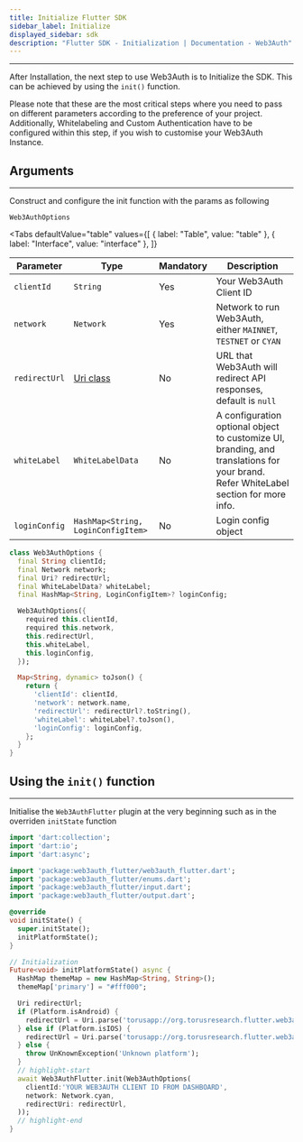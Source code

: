 ```yaml
---
title: Initialize Flutter SDK
sidebar_label: Initialize
displayed_sidebar: sdk
description: "Flutter SDK - Initialization | Documentation - Web3Auth"
---
```



---

After Installation, the next step to use Web3Auth is to Initialize the SDK. This can be achieved by using the `init()` function.

Please note that these are the most critical steps where you need to pass on different parameters according to the preference of your project.
Additionally, Whitelabeling and Custom Authentication have to be configured within this step, if you wish to customise your Web3Auth Instance.

## Arguments

---

Construct and configure the init function with the params as following

`Web3AuthOptions`

<Tabs
  defaultValue="table"
  values={[
    { label: "Table", value: "table" },
    { label: "Interface", value: "interface" },
  ]}
>

<TabItem value="table">

| Parameter     | Type                                                                     | Mandatory | Description                                                                                                                         |
| ------------- | ------------------------------------------------------------------------ | --------- | ----------------------------------------------------------------------------------------------------------------------------------- |
| `clientId`    | `String`                                                                 | Yes       | Your Web3Auth Client ID                                                                                                             |
| `network`     | `Network`                                                                | Yes       | Network to run Web3Auth, either `MAINNET`, `TESTNET` or `CYAN`                                                                      |
| `redirectUrl` | [Uri class](https://api.dart.dev/stable/2.18.0/dart-core/Uri-class.html) | No        | URL that Web3Auth will redirect API responses, default is `null`                                                                    |
| `whiteLabel`  | `WhiteLabelData`                                                         | No        | A configuration optional object to customize UI, branding, and translations for your brand. Refer WhiteLabel section for more info. |
| `loginConfig` | `HashMap<String, LoginConfigItem>`                                       | No        | Login config object                                                                                                                 |

</TabItem>

<TabItem value="interface">

```dart
class Web3AuthOptions {
  final String clientId;
  final Network network;
  final Uri? redirectUrl;
  final WhiteLabelData? whiteLabel;
  final HashMap<String, LoginConfigItem>? loginConfig;

  Web3AuthOptions({
    required this.clientId,
    required this.network,
    this.redirectUrl,
    this.whiteLabel,
    this.loginConfig,
  });

  Map<String, dynamic> toJson() {
    return {
      'clientId': clientId,
      'network': network.name,
      'redirectUrl': redirectUrl?.toString(),
      'whiteLabel': whiteLabel?.toJson(),
      'loginConfig': loginConfig,
    };
  }
}
```

</TabItem>

</Tabs>

## Using the `init()` function

---

Initialise the `Web3AuthFlutter` plugin at the very beginning such as in the overriden `initState` function

```dart
import 'dart:collection';
import 'dart:io';
import 'dart:async';

import 'package:web3auth_flutter/web3auth_flutter.dart';
import 'package:web3auth_flutter/enums.dart';
import 'package:web3auth_flutter/input.dart';
import 'package:web3auth_flutter/output.dart';

@override
void initState() {
  super.initState();
  initPlatformState();
}

// Initialization
Future<void> initPlatformState() async {
  HashMap themeMap = new HashMap<String, String>();
  themeMap['primary'] = "#fff000";

  Uri redirectUrl;
  if (Platform.isAndroid) {
    redirectUrl = Uri.parse('torusapp://org.torusresearch.flutter.web3authexample/auth');
  } else if (Platform.isIOS) {
    redirectUrl = Uri.parse('torusapp://org.torusresearch.flutter.web3authexample');
  } else {
    throw UnKnownException('Unknown platform');
  }
  // highlight-start
  await Web3AuthFlutter.init(Web3AuthOptions(
    clientId:'YOUR WEB3AUTH CLIENT ID FROM DASHBOARD',
    network: Network.cyan,
    redirectUri: redirectUrl,
  ));
  // highlight-end
}
```
